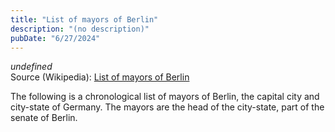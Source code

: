 ```yaml
---
title: "List of mayors of Berlin"
description: "(no description)"
pubDate: "6/27/2024"
---
```


*undefined*  
Source (Wikipedia): [List of mayors of Berlin][1]

The following is a chronological list of mayors of Berlin, the capital city and city-state of Germany. The mayors are the head of the city-state, part of the senate of Berlin.

[1]: https://en.wikipedia.org/wiki/List_of_mayors_of_Berlin

